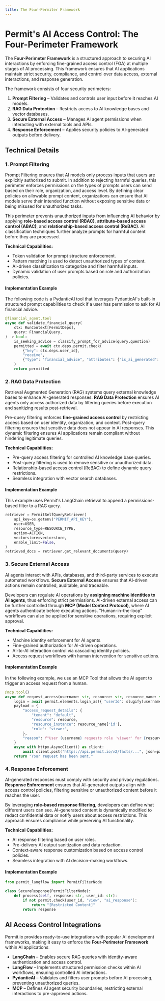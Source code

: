 ```yaml
---
title: The Four-Permiter Framework
---
```


# Permit's AI Access Control: The Four-Perimeter Framework

The **Four-Perimeter Framework** is a structured approach to securing AI interactions by enforcing fine-grained access control (FGA) at multiple stages of AI processing. This framework ensures that AI applications maintain strict security, compliance, and control over data access, external interactions, and response generation.

The framework consists of four security perimeters:

1. **Prompt Filtering** – Validates and controls user input before it reaches AI models.
2. **RAG Data Protection** – Restricts access to AI knowledge bases and vector databases.
3. **Secure External Access** – Manages AI agent permissions when interacting with external tools and APIs.
4. **Response Enforcement** – Applies security policies to AI-generated outputs before delivery.

## Technical Details

### 1. Prompt Filtering

Prompt Filtering ensures that AI models only process inputs that users are explicitly authorized to submit. In addition to rejecting harmful queries, this perimeter enforces permissions on the types of prompts users can send based on their role, organization, and access level. By defining clear policies on allowable prompt content, organizations can ensure that AI models serve their intended function without exposing sensitive data or being misused for unauthorized tasks.

This perimeter prevents unauthorized inputs from influencing AI behavior by applying **role-based access control (RBAC)**, **attribute-based access control (ABAC)**, and **relationship-based access control (ReBAC)**. AI classification techniques further analyze prompts for harmful content before they are processed.

**Technical Capabilities:**

- Token validation for prompt structure enforcement.
- Pattern matching is used to detect unauthorized types of content.
- AI-driven classification to categorize and filter harmful inputs.
- Dynamic validation of user prompts based on role and authorization policies.

#### Implementation Example

The following code is a PydanticAI tool that leverages PydanticAI's built-in structured prompt capabilities to check if a user has permission to ask for AI financial advice.

```python
@financial_agent.tool
async def validate_financial_query(
    ctx: RunContext[PermitDeps],
    query: FinancialQuery,
) -> bool:
    is_seeking_advice = classify_prompt_for_advice(query.question)
    permitted = await ctx.deps.permit.check(
        {"key": ctx.deps.user_id},
        "receive",
        {"type": "financial_advice", "attributes": {"is_ai_generated": is_seeking_advice}},
    )
    return permitted
```

### 2. RAG Data Protection

Retrieval Augmented Generation (RAG) systems query external knowledge bases to enhance AI-generated responses. **RAG Data Protection** ensures AI agents only access authorized data by filtering queries before execution and sanitizing results post-retrieval.

Pre-query filtering enforces **fine-grained access control** by restricting access based on user identity, organization, and context. Post-query filtering ensures that sensitive data does not appear in AI responses. This dynamic filtering ensures AI applications remain compliant without hindering legitimate queries.

**Technical Capabilities:**

- Pre-query access filtering for controlled AI knowledge base queries.
- Post-query filtering is used to remove sensitive or unauthorized data.
- Relationship-based access control (ReBAC) to define dynamic query restrictions.
- Seamless integration with vector search databases.

#### Implementation Example

This example uses Permit's LangChain retrieval to append a permissions-based filter to a RAG query.

```python
retriever = PermitSelfQueryRetriever(
    api_key=os.getenv("PERMIT_API_KEY"),
    user=USER,
    resource_type=RESOURCE_TYPE,
    action=ACTION,
    vectorstore=vectorstore,
    enable_limit=False,
)
retrieved_docs = retriever.get_relevant_documents(query)
```

### 3. Secure External Access

AI agents interact with APIs, databases, and third-party services to execute automated workflows. **Secure External Access** ensures that AI-driven actions remain controlled, auditable, and traceable.

Developers can regulate AI operations by **assigning machine identities to AI agents**, thus enforcing strict permissions. AI-driven external access can be further controlled through **MCP (Model Context Protocol)**, where AI agents authenticate before executing actions. "Human-in-the-loop" workflows can also be applied for sensitive operations, requiring explicit approval.

**Technical Capabilities:**

- Machine identity enforcement for AI agents.
- Fine-grained authorization for AI-driven operations.
- AI-to-AI interaction control via cascading identity policies.
- Access request workflows with human intervention for sensitive actions.

#### Implementation Example

In the following example, we use an MCP Tool that allows the AI agent to trigger an access request from a human.

```python
@mcp.tool()
async def request_access(username: str, resource: str, resource_name: str) -> dict:
    login = await permit.elements.login_as({ "userId": slugify(username), "tenant": "default" })
    payload = {
        "access_request_details": {
            "tenant": "default",
            "resource": resource,
            "resource_instance": resource_name['id'],
            "role": "viewer",
        },
        "reason": f"User {username} requests role 'viewer' for {resource_name}"
    }
    async with httpx.AsyncClient() as client:
        await client.post("https://api.permit.io/v2/facts/...", json=payload)
    return "Your request has been sent."
```

### 4. Response Enforcement

AI-generated responses must comply with security and privacy regulations. **Response Enforcement** ensures that AI-generated outputs align with access control policies, filtering sensitive or unauthorized content before it reaches the user.

By leveraging **role-based response filtering**, developers can define what different users can see. AI-generated content is dynamically modified to redact confidential data or notify users about access restrictions. This approach ensures compliance while preserving AI functionality.

**Technical Capabilities:**

- AI response filtering based on user roles.
- Pre-delivery AI output sanitization and data redaction.
- Context-aware response customization based on access control policies.
- Seamless integration with AI decision-making workflows.

#### Implementation Example

```python
from permit_langflow import PermitFilterNode

class SecureResponse(PermitFilterNode):
    def process(self, response: str, user_id: str):
        if not permit.check(user_id, "view", "ai_response"):
            return "[Restricted Content]"
        return response
```

## AI Access Control Integrations

Permit.io provides ready-to-use integrations with popular AI development frameworks, making it easy to enforce the **Four-Perimeter Framework** within AI applications:

- **LangChain** – Enables secure RAG queries with identity-aware authentication and access control.
- **LangFlow** – Implements structured permission checks within AI workflows, ensuring controlled AI interactions.
- **PydanticAI** – Validates and filters user prompts before AI processing, preventing unauthorized queries.
- **MCP** – Defines AI agent security boundaries, restricting external interactions to pre-approved actions.
